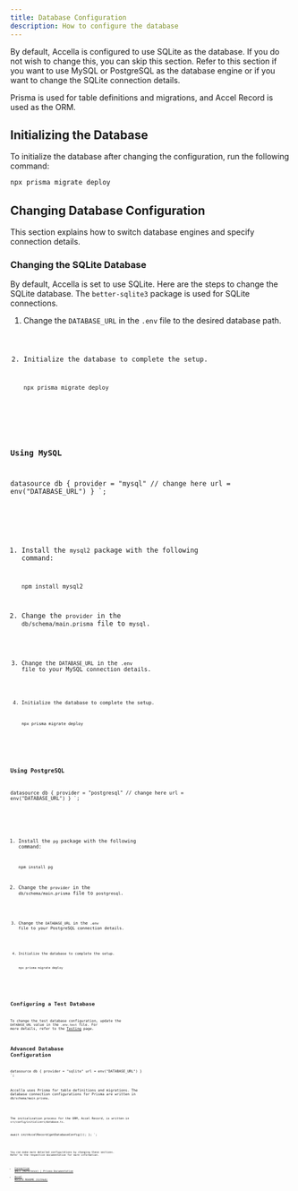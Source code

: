 ```yaml
---
title: Database Configuration
description: How to configure the database
---
```



By default, Accella is configured to use SQLite as the database. If you do not wish to change this, you can skip this section. Refer to this section if you want to use MySQL or PostgreSQL as the database engine or if you want to change the SQLite connection details.

Prisma is used for table definitions and migrations, and Accel Record is used as the ORM.

## Initializing the Database

To initialize the database after changing the configuration, run the following command:

```bash
npx prisma migrate deploy
```

## Changing Database Configuration

This section explains how to switch database engines and specify connection details.

### Changing the SQLite Database

By default, Accella is set to use SQLite. Here are the steps to change the SQLite database. The `better-sqlite3` package is used for SQLite connections.

<Steps>

1. Change the `DATABASE_URL` in the `.env` file to the desired database path.

   <Code code='DATABASE_URL="file:/path/to/dev.db"' lang="dotenv" title='.env' />

2. Initialize the database to complete the setup.

   ```bash
   npx prisma migrate deploy
   ```

</Steps>

### Using MySQL

datasource db {
  provider = "mysql" // change here
  url      = env("DATABASE_URL")
}
`;

<Steps>

1. Install the `mysql2` package with the following command:

   ```bash
   npm install mysql2
   ```

2. Change the `provider` in the `db/schema/main.prisma` file to `mysql`.

   <Code code={mysqlSource} lang="prisma" title='db/schema/main.prisma' />

3. Change the `DATABASE_URL` in the `.env` file to your MySQL connection details.

   <Code code='DATABASE_URL="mysql://root:@localhost:3306/accella_dev"' lang="dotenv" title='.env' />

4. Initialize the database to complete the setup.

   ```bash
   npx prisma migrate deploy
   ```

</Steps>

### Using PostgreSQL

datasource db {
  provider = "postgresql" // change here
  url      = env("DATABASE_URL")
}
`;

<Steps>

1. Install the `pg` package with the following command:

   ```bash
   npm install pg
   ```

2. Change the `provider` in the `db/schema/main.prisma` file to `postgresql`.

   <Code code={pgSource} lang="prisma" title='db/schema/main.prisma' />

3. Change the `DATABASE_URL` in the `.env` file to your PostgreSQL connection details.

   <Code code='DATABASE_URL="postgresql://test:password@localhost:5432/accella_dev"' lang="dotenv" title='.env' />

4. Initialize the database to complete the setup.

   ```bash
   npx prisma migrate deploy
   ```

</Steps>

## Configuring a Test Database

To change the test database configuration, update the `DATABASE_URL` value in the `.env.test` file.
For more details, refer to the [Testing](./testing#configuring-the-test-database) page.

## Advanced Database Configuration

datasource db {
  provider = "sqlite"
  url      = env("DATABASE_URL")
}
`;

Accella uses Prisma for table definitions and migrations. The database connection configurations for Prisma are written in `db/schema/main.prisma`.

<Code code={sqliteSource} lang="prisma" title='db/schema/main.prisma' />

The initialization process for the ORM, Accel Record, is written in `src/config/initializers/database.ts`.


  await initAccelRecord(getDatabaseConfig());
};
`;

<Code code={setupDatabase} lang="ts" title='src/config/initializers/database.ts' />

You can make more detailed configurations by changing these sections. Refer to the respective documentation for more information.

- [Connection URLs (Reference) | Prisma Documentation](https://www.prisma.io/docs/orm/reference/connection-urls)
- [Accel Record README (GitHub)](https://github.com/koyopro/accella/blob/main/packages/accel-record/README.md)
